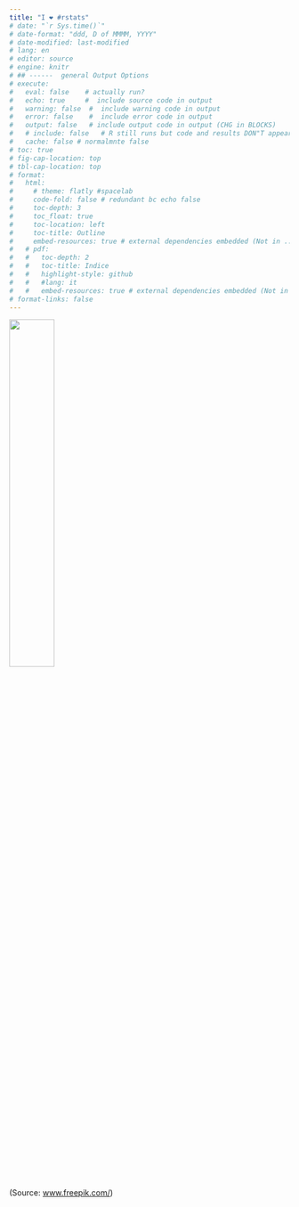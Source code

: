```yaml
---
title: "I ❤️ #rstats" 
# date: "`r Sys.time()`"
# date-format: "ddd, D of MMMM, YYYY"
# date-modified: last-modified
# lang: en
# editor: source
# engine: knitr
# ## ------  general Output Options
# execute:     
#   eval: false    # actually run? 
#   echo: true     #  include source code in output
#   warning: false  #  include warning code in output
#   error: false    #  include error code in output
#   output: false   # include output code in output (CHG in BLOCKS)
#   # include: false   # R still runs but code and results DON"T appear in output  
#   cache: false # normalmnte false
# toc: true
# fig-cap-location: top
# tbl-cap-location: top
# format:
#   html:
#     # theme: flatly #spacelab
#     code-fold: false # redundant bc echo false 
#     toc-depth: 3
#     toc_float: true
#     toc-location: left
#     toc-title: Outline
#     embed-resources: true # external dependencies embedded (Not in ..._files/)
#   # pdf:
#   #   toc-depth: 2
#   #   toc-title: Indice
#   #   highlight-style: github
#   #   #lang: it
#   #   embed-resources: true # external dependencies embedded (Not in ..._files/)
# format-links: false
---
```


![](images/cat1_vert.jpg){width=40%}<br>(Source: [www.freepik.com/](https://www.freepik.com/free-photo))
